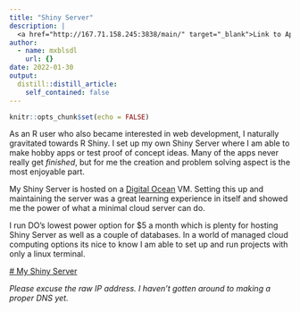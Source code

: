 ```yaml
---
title: "Shiny Server"
description: |
  <a href="http://167.71.158.245:3838/main/" target="_blank">Link to Apps</a>
author:
  - name: mxblsdl
    url: {}
date: 2022-01-30
output:
  distill::distill_article:
    self_contained: false
---
```



```r
knitr::opts_chunk$set(echo = FALSE)
```

As an R user who also became interested in web development, I naturally gravitated towards R Shiny. I set up my own Shiny Server where I am able to make hobby apps or test proof of concept ideas. Many of the apps never really get *finished*, but for me the creation and problem solving aspect is the most enjoyable part. 

My Shiny Server is hosted on a [Digital Ocean](https://www.digitalocean.com/) VM. Setting this up and maintaining the server was a great learning experience in itself and showed me the power of what a minimal cloud server can do.

I run DO's lowest power option for $5 a month which is plenty for hosting Shiny Server as well as a couple of databases. In a world of managed cloud computing options its nice to know I am able to set up and run projects with only a linux terminal.

[# My Shiny Server](http://shiny-max.com){target="_blank"}

*Please excuse the raw IP address. I haven't gotten around to making a proper DNS yet.*
